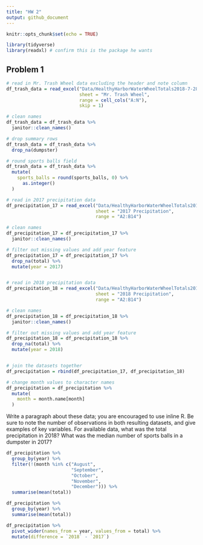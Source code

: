 ```yaml
---
title: "HW 2"
output: github_document
---
```


```r

knitr::opts_chunk$set(echo = TRUE)

library(tidyverse)
library(readxl) # confirm this is the package he wants

```


## Problem 1

```r

# read in Mr. Trash Wheel data excluding the header and note column 
df_trash_data = read_excel("Data/HealthyHarborWaterWheelTotals2018-7-28.xlsx",
                           sheet = "Mr. Trash Wheel",
                           range = cell_cols("A:N"),
                           skip = 1)

# clean names
df_trash_data = df_trash_data %>% 
  janitor::clean_names()

# drop summary rows
df_trash_data = df_trash_data %>% 
  drop_na(dumpster)

# round sports balls field
df_trash_data = df_trash_data %>% 
  mutate(
    sports_balls = round(sports_balls, 0) %>% 
      as.integer()
  )

# read in 2017 precipitation data
df_precipitation_17 = read_excel("Data/HealthyHarborWaterWheelTotals2018-7-28.xlsx",
                                 sheet = "2017 Precipitation",
                                 range = "A2:B14")

# clean names
df_precipitation_17 = df_precipitation_17 %>% 
  janitor::clean_names()

# filter out missing values and add year feature
df_precipitation_17 = df_precipitation_17 %>% 
  drop_na(total) %>% 
  mutate(year = 2017)


# read in 2018 precipitation data
df_precipitation_18 = read_excel("Data/HealthyHarborWaterWheelTotals2018-7-28.xlsx",
                                 sheet = "2018 Precipitation",
                                 range = "A2:B14")

# clean names
df_precipitation_18 = df_precipitation_18 %>% 
  janitor::clean_names()

# filter out missing values and add year feature
df_precipitation_18 = df_precipitation_18 %>% 
  drop_na(total) %>% 
  mutate(year = 2018)


# join the datasets together
df_precipitation = rbind(df_precipitation_17, df_precipitation_18)

# change month values to character names
df_precipitation = df_precipitation %>% 
  mutate(
    month = month.name[month]
  )

```

Write a paragraph about these data; you are encouraged to use inline R. Be sure to note the number of observations in both resulting datasets, and give examples of key variables. For available data, what was the total precipitation in 2018? What was the median number of sports balls in a dumpster in 2017?

```r

df_precipitation %>% 
  group_by(year) %>% 
  filter(!(month %in% c("August", 
                        "September", 
                        "October", 
                        "November", 
                        "December"))) %>% 
  summarise(mean(total))

df_precipitation %>% 
  group_by(year) %>% 
  summarise(mean(total))

df_precipitation %>% 
  pivot_wider(names_from = year, values_from = total) %>% 
  mutate(difference = `2018` - `2017`)


```




















